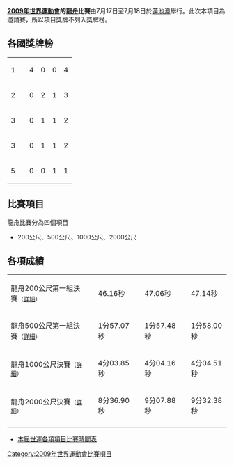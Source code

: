 '''[[2009年世界運動會|2009年世界運動會]]的[[龍舟|龍舟]]比賽'''由7月17日至7月18日於[[蓮池潭|蓮池潭]]舉行。此次本項目為邀請賽，所以項目獎牌不列入獎牌榜。

== 各國獎牌榜 ==
{| {{RankedMedalTable }}
|- 
|1|| align=left|{{RUS}} || 4 || 0 || 0 || 4
|-
|2|| align=left|{{HUN}} || 0 || 2 || 1 || 3
|- 
|3|| align=left|{{GER}} || 0 || 1 || 1 || 2
|- style="background:#ccf;"
|3|| align=left|{{TPE}} || 0 || 1 || 1 || 2
|-
|5|| align=left|{{CAN}} || 0 || 0 || 1 || 1
|}

== 比賽項目 ==
龍舟比賽分為四個項目
*200公尺、500公尺、1000公尺、2000公尺

== 各項成績 ==
{| {{MedalistTable|type=項目|columns=2|labelwidth=180px|style=font-size:small;}}
|-
|龍舟200公尺第一組決賽<small>（[[2009年世界運動會龍舟比賽－200公尺第一組決賽|詳細]]）</small>
| {{flagIOC2team|RUS|2009年世界運動會}}||46.16秒
| {{flagIOC2team|HUN|2009年世界運動會}}||47.06秒
| {{flagIOC2team|TPE|2009年世界運動會}}||47.14秒
|-
|龍舟500公尺第一組決賽<small>（[[2009年世界運動會龍舟比賽－500公尺第一組決賽|詳細]]）</small>
| {{flagIOC2team|RUS|2009年世界運動會}}||1分57.07秒
| {{flagIOC2team|HUN|2009年世界運動會}}||1分57.48秒
| {{flagIOC2team|GER|2009年世界運動會}}||1分58.00秒
|-
|龍舟1000公尺決賽<small>（[[2009年世界運動會龍舟比賽－1000公尺決賽|詳細]]）</small>
| {{flagIOC2team|RUS|2009年世界運動會}}||4分03.85秒
| {{flagIOC2team|GER|2009年世界運動會}}||4分04.16秒
| {{flagIOC2team|HUN|2009年世界運動會}}||4分04.51秒
|-
|龍舟2000公尺決賽<small>（[[2009年世界運動會龍舟比賽－2000公尺決賽|詳細]]）</small>
| {{flagIOC2team|RUS|2009年世界運動會}}||8分36.90秒
| {{flagIOC2team|TPE|2009年世界運動會}}||9分07.88秒
| {{flagIOC2team|CAN|2009年世界運動會}}||9分32.38秒
|-
|}




*[https://web.archive.org/web/20090724134000/http://results.worldgames2009.tw/zh-tw/Root.mvc 本屆世運各項項目比賽時間表]
{{2009年世界運動會}}

[[Category:2009年世界運動會比賽項目|Category:2009年世界運動會比賽項目]]